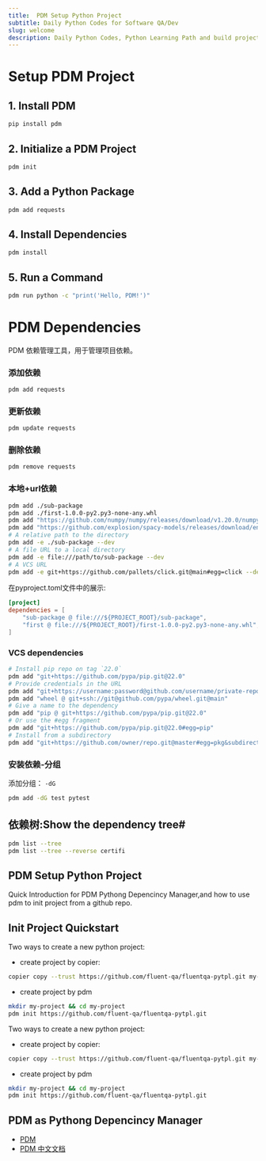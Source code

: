 ```yaml
---
title:  PDM Setup Python Project
subtitle: Daily Python Codes for Software QA/Dev
slug: welcome
description: Daily Python Codes, Python Learning Path and build project in an AI age.
---
```


# Setup PDM Project

## 1. Install PDM

```bash
pip install pdm
```

## 2. Initialize a PDM Project

```bash
pdm init
```

## 3. Add a Python Package

```bash
pdm add requests
```

## 4. Install Dependencies

```bash
pdm install
```

## 5. Run a Command

```bash
pdm run python -c "print('Hello, PDM!')"
```
# PDM Dependencies

PDM 依赖管理工具，用于管理项目依赖。

### 添加依赖

```bash
pdm add requests
```

### 更新依赖

```bash
pdm update requests
```

### 删除依赖

```bash
pdm remove requests
```
### 本地+url依赖

```bash
pdm add ./sub-package
pdm add ./first-1.0.0-py2.py3-none-any.whl
pdm add "https://github.com/numpy/numpy/releases/download/v1.20.0/numpy-1.20.0.tar.gz"
pdm add "https://github.com/explosion/spacy-models/releases/download/en_core_web_trf-3.5.0/en_core_web_trf-3.5.0-py3-none-any.whl"
# A relative path to the directory
pdm add -e ./sub-package --dev
# A file URL to a local directory
pdm add -e file:///path/to/sub-package --dev
# A VCS URL
pdm add -e git+https://github.com/pallets/click.git@main#egg=click --dev
```
在pyproject.toml文件中的展示:

```toml
[project]
dependencies = [
    "sub-package @ file:///${PROJECT_ROOT}/sub-package",
    "first @ file:///${PROJECT_ROOT}/first-1.0.0-py2.py3-none-any.whl",
]
```

### VCS dependencies

```bash
# Install pip repo on tag `22.0`
pdm add "git+https://github.com/pypa/pip.git@22.0"
# Provide credentials in the URL
pdm add "git+https://username:password@github.com/username/private-repo.git@master"
pdm add "wheel @ git+ssh://git@github.com/pypa/wheel.git@main"
# Give a name to the dependency
pdm add "pip @ git+https://github.com/pypa/pip.git@22.0"
# Or use the #egg fragment
pdm add "git+https://github.com/pypa/pip.git@22.0#egg=pip"
# Install from a subdirectory
pdm add "git+https://github.com/owner/repo.git@master#egg=pkg&subdirectory=subpackage"
```


### 安装依赖-分组

添加分组： ```-dG```

```bash
pdm add -dG test pytest
```

## 依赖树:Show the dependency tree#

```bash
pdm list --tree
pdm list --tree --reverse certifi
```

## PDM Setup Python Project

Quick Introduction for PDM Pythong Depencincy Manager,and how to use pdm to init project from a github repo.

## Init Project Quickstart
Two ways to create a new python project:

- create project by copier:

```sh
copier copy --trust https://github.com/fluent-qa/fluentqa-pytpl.git my-project
```

- create project by pdm

```sh
mkdir my-project && cd my-project
pdm init https://github.com/fluent-qa/fluentqa-pytpl.git
```

Two ways to create a new python project:

- create project by copier:

```sh
copier copy --trust https://github.com/fluent-qa/fluentqa-pytpl.git my-project
```

- create project by pdm

```sh
mkdir my-project && cd my-project
pdm init https://github.com/fluent-qa/fluentqa-pytpl.git
```


## PDM as Pythong Depencincy Manager

- [PDM](https://pdm.fming.dev/)
- [PDM 中文文档](https://pdm.fming.dev/zh_CN/latest/index.html)
